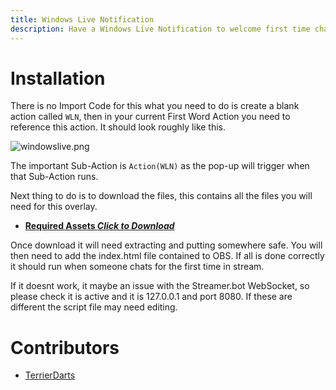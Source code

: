 ```yaml
---
title: Windows Live Notification
description: Have a Windows Live Notification to welcome first time chatters into stream.
---
```


# Installation

There is no Import Code for this what you need to do is create a blank action called `WLN`, then in your current First Word Action you need to reference this action. It should look roughly like this.

![windowslive.png](/assets/windows-live/windowslive.png)

The important Sub-Action is `Action(WLN)` as the pop-up will trigger when that Sub-Action runs.


Next thing to do is to download the files, this contains all the files you will need for this overlay.
- [**Required Assets *Click to Download***](/assets/windows-live/windows-live-notif.zip)

Once download it will need extracting and putting somewhere safe. You will then need to add the index.html file contained to OBS. If all is done correctly it should run when someone chats for the first time in stream.

If it doesnt work, it maybe an issue with the Streamer.bot WebSocket, so please check it is active and it is 127.0.0.1 and port 8080. If these are different the script file may need editing.

# Contributors
- [TerrierDarts](https://www.twitch.tv/TerrierDarts)
